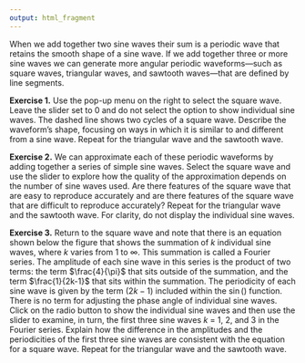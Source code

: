 ```yaml
---
output: html_fragment
---
```


<!-- The following script makes it possible to use the mhchem -->
<!-- latex package in a .Rmd file and to knit it into an .html file -->
<!-- the font size is scaled to 90% to match text -->

<!-- ```{=html} -->
<!-- <script type="text/x-mathjax-config"> -->
<!-- MathJax.Hub.Config({ -->
<!--   TeX: { -->
<!--     extensions: ["[Contrib]/mhchem/mhchem.js"] -->
<!-- } -->
<!-- }); -->
<!-- MathJax.Hub.Config({  -->
<!--         "HTML-CSS": { scale: 90 },  -->
<!--         SVG: { linebreaks: { automatic:true } },  -->
<!--  }); -->
<!-- </script> -->
<!-- ``` -->

<!-- text for complex waves -->

When we add together two sine waves their sum is a periodic wave that retains the smooth shape of a sine wave. If we add together three or more sine waves we can generate more angular periodic waveforms---such as square waves, triangular waves, and sawtooth waves---that are defined by line segments.

**Exercise 1.** Use the pop-up menu on the right to select the square wave. Leave the slider set to 0 and do not select the option to show individual sine waves. The dashed line shows two cycles of a square wave. Describe the waveform's shape, focusing on ways in which it is similar to and different from a sine wave. Repeat for the triangular wave and the sawtooth wave.

**Exercise 2.** We can approximate each of these periodic waveforms by adding together a series of simple sine waves. Select the square wave and use the slider to explore how the quality of the approximation depends on the number of sine waves used. Are there features of the square wave that are easy to reproduce accurately and are there features of the square wave that are difficult to reproduce accurately? Repeat for the triangular wave and the sawtooth wave. For clarity, do not display the individual sine waves.

**Exercise 3.**  Return to the square wave and note that there is an equation shown below the figure that shows the summation of $k$ individual sine waves, where $k$ varies from 1 to $\infty$. This summation is called a Fourier series. The amplitude of each sine wave in this series is the product of two terms: the term $\frac{4}{\pi}$ that sits outside of the summation, and the term $\frac{1}{2k-1}$ that sits within the summation. The periodicity of each sine wave is given by the term $(2k-1)$ included within the $\sin()$ function. There is no term for adjusting the phase angle of individual sine waves. Click on the radio button to show the individual sine waves and then use the slider to examine, in turn, the first three sine waves *k* = 1, 2, and 3 in the Fourier series. Explain how the difference in the amplitudes and the periodicities of the first three sine waves are consistent with the equation for a square wave. Repeat for the triangular wave and the sawtooth wave.
